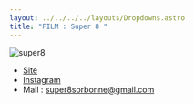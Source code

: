 ```yaml
---
layout: ../../../../layouts/Dropdowns.astro
title: "FILM : Super 8 "
---
```

![super8](/assets/assos/super8.png)  
- [Site](https://upmcine.wixsite.com/super8sorbonne)  
- [Instagram](https://www.instagram.com/super8sorbonne/)  
- Mail : super8sorbonne@gmail.com